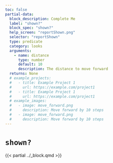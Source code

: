 ```yaml
---
toc: false
partial-data:
  block_description: Complete Me
  label: "shown?"
  block_spec: "shown?"
  help_screen: "reportShown.png"
  selector: "reportShown"
  type: predicate
  category: looks
  arguments:
    - name: distance
      type: number
      default: 10
      description: The distance to move forward
  returns: None
  # example_projects:
  #   - title: Example Project 1
  #     url: https://example.com/project1
  #   - title: Example Project 1
  #     url: https://example.com/project1
  # example_images:
  #   - image: move_forward.png
  #     description: Move forward by 10 steps
  #   - image: move_forward.png
  #     description: Move forward by 10 steps
---
```


# `shown?` { .unnumbered }

{{< partial ../_block.qmd >}}

